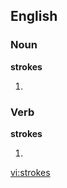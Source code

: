 ==English==

===Noun===
'''strokes'''

# {{plural of|[[stroke]]}}

===Verb===
'''strokes'''

# {{third-person singular of|[[stroke]]}}

[[vi:strokes]]